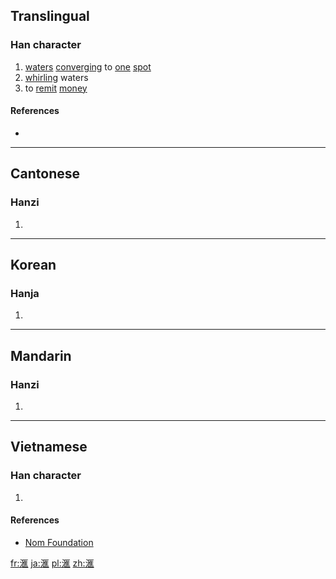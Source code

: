 {{also|匯}}
==Translingual==

===Han character===
{{Han char|rn=85|rad=水|as=10|sn=13|four=|canj=ESOG|ids=⿰氵⿷匚隹}}

# [[waters]] [[converging]] to [[one]] [[spot]]
# [[whirl]]ing waters
# to [[remit]] [[money]]

====References====
* {{Han ref|kx=0643.241|dkj=18062|dj=1050.200|hdz=31697.010|uh=6ED9|ud=28377}}

----

==Cantonese==

===Hanzi===
{{yue-hanzi|jyut=[[wui6]]|y=wui6}}

# {{defn|lang=yue|sort=水10}}

----

==Korean==

===Hanja===
{{ko-hanja|hangeul=회|eumhun=|rv=hoe|mr=hoe|y=hoy}}

# {{defn|lang=ko|sort=水10}}

----

==Mandarin==

===Hanzi===
{{cmn-hanzi|pin=[[huì]] ([[hui4]])|wg=hui<sup>4</sup>}}

# {{defn|lang=cmn|sort=水10}}

----

==Vietnamese==

===Han character===
{{vi-readings|rs=水10| hanviet = [[hối]], [[vị]]}}

# {{defn|lang=vi|sort=水10}}

====References====
*[http://nomfoundation.org/common/nom_details.php?codepoint=6ed9 Nom Foundation]

[[fr:滙]]
[[ja:滙]]
[[pl:滙]]
[[zh:滙]]